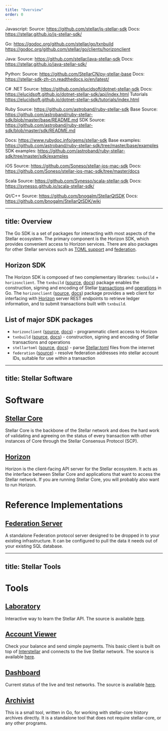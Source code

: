 ```yaml
---
title: "Overview"
order: 0
---
```


Javascript:
Source: https://github.com/stellar/js-stellar-sdk
Docs: https://stellar.github.io/js-stellar-sdk/

Go:
https://godoc.org/github.com/stellar/go/txnbuild
https://godoc.org/github.com/stellar/go/clients/horizonclient

Java:
Source: https://github.com/stellar/java-stellar-sdk
Docs: https://stellar.github.io/java-stellar-sdk/

Python:
Source: https://github.com/StellarCN/py-stellar-base
Docs: https://stellar-sdk-zh-cn.readthedocs.io/en/latest/


C# .NET
Source: https://github.com/elucidsoft/dotnet-stellar-sdk
Docs: https://elucidsoft.github.io/dotnet-stellar-sdk/api/index.html
Tutorials https://elucidsoft.github.io/dotnet-stellar-sdk/tutorials/index.html

Ruby
Source: https://github.com/astroband/ruby-stellar-sdk
Base Source: https://github.com/astroband/ruby-stellar-sdk/blob/master/base/README.md
SDK Source: https://github.com/astroband/ruby-stellar-sdk/blob/master/sdk/README.md

Docs: https://www.rubydoc.info/gems/stellar-sdk
Base examples: https://github.com/astroband/ruby-stellar-sdk/tree/master/base/examples
SDK examples: https://github.com/astroband/ruby-stellar-sdk/tree/master/sdk/examples


iOS
Source: https://github.com/Soneso/stellar-ios-mac-sdk
Docs: https://github.com/Soneso/stellar-ios-mac-sdk/tree/master/docs

Scala
Source: https://github.com/Synesso/scala-stellar-sdk
Docs: https://synesso.github.io/scala-stellar-sdk/

Qt/C++
Source: https://github.com/bnogalm/StellarQtSDK
Docs: https://github.com/bnogalm/StellarQtSDK/wiki



---
title: Overview
---

The Go SDK is a set of packages for interacting with most aspects of the Stellar ecosystem. The primary component is the Horizon SDK, which provides convenient access to Horizon services. There are also packages for other Stellar services such as [TOML support](https://github.com/stellar/stellar-protocol/blob/master/ecosystem/sep-0001.md) and [federation](https://github.com/stellar/stellar-protocol/blob/master/ecosystem/sep-0002.md).

## Horizon SDK

The Horizon SDK is composed of two complementary libraries: `txnbuild` + `horizonclient`.
The `txnbuild` ([source](https://github.com/stellar/go/tree/master/txnbuild), [docs](https://godoc.org/github.com/stellar/go/txnbuild)) package enables the construction, signing and encoding of Stellar [transactions](https://www.stellar.org/developers/guides/concepts/transactions.html) and [operations](https://www.stellar.org/developers/guides/concepts/list-of-operations.html) in Go. The `horizonclient` ([source](https://github.com/stellar/go/tree/master/clients/horizonclient), [docs](https://godoc.org/github.com/stellar/go/clients/horizonclient)) package provides a web client for interfacing with [Horizon](https://www.stellar.org/developers/guides/get-started/) server REST endpoints to retrieve ledger information, and to submit transactions built with `txnbuild`.

## List of major SDK packages

- `horizonclient` ([source](https://github.com/stellar/go/tree/master/clients/horizonclient), [docs](https://godoc.org/github.com/stellar/go/clients/horizonclient)) - programmatic client access to Horizon
- `txnbuild` ([source](https://github.com/stellar/go/tree/master/txnbuild), [docs](https://godoc.org/github.com/stellar/go/txnbuild)) - construction, signing and encoding of Stellar transactions and operations
- `stellartoml` ([source](https://github.com/stellar/go/tree/master/clients/stellartoml), [docs](https://godoc.org/github.com/stellar/go/clients/stellartoml)) - parse [Stellar.toml](../../guides/concepts/stellar-toml.md) files from the internet
- `federation` ([source](https://godoc.org/github.com/stellar/go/clients/federation)) - resolve federation addresses  into stellar account IDs, suitable for use within a transaction


---
title: Stellar Software
---
# Software



## [Stellar Core](../stellar-core/software/admin.md)
Stellar Core is the backbone of the Stellar network and does the hard work of validating and agreeing on the status of every transaction with other instances of Core through the Stellar Consensus Protocol (SCP).

## [Horizon](https://github.com/stellar/go/tree/master/services/horizon)
Horizon is the client-facing API server for the Stellar ecosystem. It acts as the interface between Stellar Core and applications that want to access the Stellar network. If you are running Stellar Core, you will probably also want to run Horizon.

# Reference Implementations

## [Federation Server](https://github.com/stellar/go/tree/master/services/federation)
A standalone Federation protocol server designed to be dropped in to your existing infrastructure. It can be configured to pull the data it needs out of your existing SQL database.





---
title: Stellar Tools
---
# Tools

## [Laboratory](https://www.stellar.org/laboratory/)
Interactive way to learn the Stellar API. The source is available [here](https://github.com/stellar/laboratory).

## [Account Viewer](https://www.stellar.org/account-viewer/)
Check your balance and send simple payments. This basic client is built on top of [Interstellar](https://github.com/stellar/interstellar) and connects to the live Stellar network. The source is available [here](https://github.com/stellar/account-viewer).

## [Dashboard](http://dashboard.stellar.org)
Current status of the live and test networks. The source is available [here](https://github.com/stellar/dashboard).

## [Archivist](https://github.com/stellar/go/tree/master/tools/stellar-archivist)
This is a small tool, written in Go, for working with stellar-core history archives directly. It is a standalone tool that does not require stellar-core, or any other programs.


